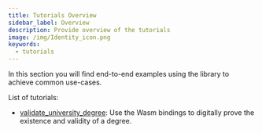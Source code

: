 ```yaml
---
title: Tutorials Overview
sidebar_label: Overview
description: Provide overview of the tutorials
image: /img/Identity_icon.png
keywords:
  - tutorials
---
```


In this section you will find end-to-end examples using the library to achieve common use-cases.

List of tutorials:

- [validate_university_degree](./validate_university_degree.mdx): Use the Wasm bindings to digitally prove the existence and validity of a degree.
